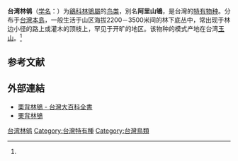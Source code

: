 {{noteTA
|T=zh-cn:台湾林鸲; zh-tw:栗背林鴝; 
|1=zh-cn:台湾林鸲; zh-tw:栗背林鴝; 
|2=zh-cn:鸲属;zh-tw:林鴝屬
}}
{{speciesbox
| name = 台湾林鸲
| status = LC
| status_system = IUCN3.1
| status_ref = <ref name=IUCN>{{cite journal|author=[[BirdLife_International|BirdLife International]]|title=''Tarsiger johnstoniae''|journal=[[IUCN_Red_List_of_Threatened_Species|IUCN Red List of Threatened Species]]|volume=2016|page=e.T22709753A94222021|publisher=[[IUCN|IUCN]]|date=2016|doi=10.2305/IUCN.UK.2016-3.RLTS.T22709753A94222021.en|url=http://www.iucnredlist.org/details/22709753/0|accessdate=8 February 2018|archive-date=2018-06-02|archive-url=https://web.archive.org/web/20180602004313/http://www.iucnredlist.org/details/22709753/0|dead-url=no}}</ref>
| image = Collared Bush Robin.jpg
| genus = Tarsiger
| species = johnstoniae
| authority = ([[William_Robert_Ogilvie-Grant|Ogilvie-Grant]], 1906)<ref name='id3108'>{{cite web| url =http://www.bioinfo.cn/db05/BjdwSpecies.php?action=view&id=3108| title =台湾林鸲| work =《中国动物物种编目数据库》| publisher =中国科学院微生物研究所| author =中国科学院动物研究所| accessdate =2009-04-04| deadurl =yes| archiveurl =https://web.archive.org/web/20160305024852/http://www.bioinfo.cn/db05/BjdwSpecies.php?action=view&id=3108| archivedate =2016-03-05}}</ref>
}}

'''台湾林鸲'''（[[学名|学名]]：{{lang|la|''Tarsiger johnstoniae''}}）为[[鶲科|鶲科]][[林鴝屬|林鴝屬]]的[[鸟类|鸟类]]，別名'''阿里山鴝'''，是台灣的[[特有物种|特有物种]]。分布于[[台灣島|台灣本島]]，一般生活于山区海拔2200－3500米间的林下底丛中，常出现于林边小径的路上或灌木的顶枝上，罕见于开旷的地区。该物种的模式产地在台湾[[玉山|玉山]]。<ref name='id3108'/>

== 参考文献 ==
{{reflist}}

== 外部連結 ==
*[http://nrch.culture.tw/twpedia.aspx?id=7164 栗背林鴝 - 台灣大百科全書] {{Wayback|url=http://nrch.culture.tw/twpedia.aspx?id=7164 |date=20190811132015 }}
*[https://web.archive.org/web/20100325025245/http://databook.fhk.gov.tw/taiwanbird/org/03dbase/date_a66/date_a66_word.htm 栗背林鴝]

{{Commonscat|Tarsiger johnstoniae}}
{{Passeriformes-stub}}
{{Taxonbar}}
[[Category:鸲属|台湾林鸲]]
[[Category:台灣特有種|Category:台灣特有種]]
[[Category:台灣鳥類|Category:台灣鳥類]]